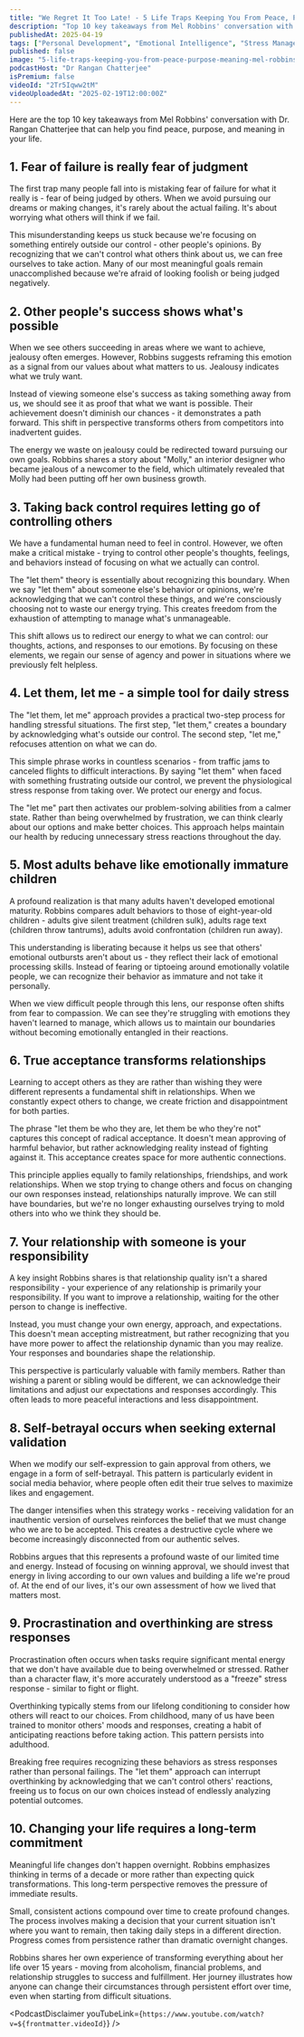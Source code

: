```yaml
---
title: "We Regret It Too Late! - 5 Life Traps Keeping You From Peace, Purpose & Meaning | Mel Robbins"
description: "Top 10 key takeaways from Mel Robbins' conversation with Dr. Rangan Chatterjee that can help you find peace, purpose, and meaning in your life."
publishedAt: 2025-04-19
tags: ["Personal Development", "Emotional Intelligence", "Stress Management"]
published: false
image: "5-life-traps-keeping-you-from-peace-purpose-meaning-mel-robbins.jpg"
podcastHost: "Dr Rangan Chatterjee"
isPremium: false
videoId: "2Tr5Iqww2tM"
videoUploadedAt: "2025-02-19T12:00:00Z"
---
```



<PodcastSummaryPageLayout frontmatter={frontmatter}>

Here are the top 10 key takeaways from Mel Robbins' conversation with Dr. Rangan Chatterjee that can help you find peace, purpose, and meaning in your life.

## 1. Fear of failure is really fear of judgment

The first trap many people fall into is mistaking fear of failure for what it really is - fear of being judged by others. When we avoid pursuing our dreams or making changes, it's rarely about the actual failing. It's about worrying what others will think if we fail.

This misunderstanding keeps us stuck because we're focusing on something entirely outside our control - other people's opinions. By recognizing that we can't control what others think about us, we can free ourselves to take action. Many of our most meaningful goals remain unaccomplished because we're afraid of looking foolish or being judged negatively.

## 2. Other people's success shows what's possible

When we see others succeeding in areas where we want to achieve, jealousy often emerges. However, Robbins suggests reframing this emotion as a signal from our values about what matters to us. Jealousy indicates what we truly want.

Instead of viewing someone else's success as taking something away from us, we should see it as proof that what we want is possible. Their achievement doesn't diminish our chances - it demonstrates a path forward. This shift in perspective transforms others from competitors into inadvertent guides.

The energy we waste on jealousy could be redirected toward pursuing our own goals. Robbins shares a story about "Molly," an interior designer who became jealous of a newcomer to the field, which ultimately revealed that Molly had been putting off her own business growth.

## 3. Taking back control requires letting go of controlling others

We have a fundamental human need to feel in control. However, we often make a critical mistake - trying to control other people's thoughts, feelings, and behaviors instead of focusing on what we actually can control.

The "let them" theory is essentially about recognizing this boundary. When we say "let them" about someone else's behavior or opinions, we're acknowledging that we can't control these things, and we're consciously choosing not to waste our energy trying. This creates freedom from the exhaustion of attempting to manage what's unmanageable.

This shift allows us to redirect our energy to what we can control: our thoughts, actions, and responses to our emotions. By focusing on these elements, we regain our sense of agency and power in situations where we previously felt helpless.

## 4. Let them, let me - a simple tool for daily stress

The "let them, let me" approach provides a practical two-step process for handling stressful situations. The first step, "let them," creates a boundary by acknowledging what's outside our control. The second step, "let me," refocuses attention on what we can do.

This simple phrase works in countless scenarios - from traffic jams to canceled flights to difficult interactions. By saying "let them" when faced with something frustrating outside our control, we prevent the physiological stress response from taking over. We protect our energy and focus.

The "let me" part then activates our problem-solving abilities from a calmer state. Rather than being overwhelmed by frustration, we can think clearly about our options and make better choices. This approach helps maintain our health by reducing unnecessary stress reactions throughout the day.

## 5. Most adults behave like emotionally immature children

A profound realization is that many adults haven't developed emotional maturity. Robbins compares adult behaviors to those of eight-year-old children - adults give silent treatment (children sulk), adults rage text (children throw tantrums), adults avoid confrontation (children run away).

This understanding is liberating because it helps us see that others' emotional outbursts aren't about us - they reflect their lack of emotional processing skills. Instead of fearing or tiptoeing around emotionally volatile people, we can recognize their behavior as immature and not take it personally.

When we view difficult people through this lens, our response often shifts from fear to compassion. We can see they're struggling with emotions they haven't learned to manage, which allows us to maintain our boundaries without becoming emotionally entangled in their reactions.

## 6. True acceptance transforms relationships

Learning to accept others as they are rather than wishing they were different represents a fundamental shift in relationships. When we constantly expect others to change, we create friction and disappointment for both parties.

The phrase "let them be who they are, let them be who they're not" captures this concept of radical acceptance. It doesn't mean approving of harmful behavior, but rather acknowledging reality instead of fighting against it. This acceptance creates space for more authentic connections.

This principle applies equally to family relationships, friendships, and work relationships. When we stop trying to change others and focus on changing our own responses instead, relationships naturally improve. We can still have boundaries, but we're no longer exhausting ourselves trying to mold others into who we think they should be.

## 7. Your relationship with someone is your responsibility

A key insight Robbins shares is that relationship quality isn't a shared responsibility - your experience of any relationship is primarily your responsibility. If you want to improve a relationship, waiting for the other person to change is ineffective.

Instead, you must change your own energy, approach, and expectations. This doesn't mean accepting mistreatment, but rather recognizing that you have more power to affect the relationship dynamic than you may realize. Your responses and boundaries shape the relationship.

This perspective is particularly valuable with family members. Rather than wishing a parent or sibling would be different, we can acknowledge their limitations and adjust our expectations and responses accordingly. This often leads to more peaceful interactions and less disappointment.

## 8. Self-betrayal occurs when seeking external validation

When we modify our self-expression to gain approval from others, we engage in a form of self-betrayal. This pattern is particularly evident in social media behavior, where people often edit their true selves to maximize likes and engagement.

The danger intensifies when this strategy works - receiving validation for an inauthentic version of ourselves reinforces the belief that we must change who we are to be accepted. This creates a destructive cycle where we become increasingly disconnected from our authentic selves.

Robbins argues that this represents a profound waste of our limited time and energy. Instead of focusing on winning approval, we should invest that energy in living according to our own values and building a life we're proud of. At the end of our lives, it's our own assessment of how we lived that matters most.

## 9. Procrastination and overthinking are stress responses

Procrastination often occurs when tasks require significant mental energy that we don't have available due to being overwhelmed or stressed. Rather than a character flaw, it's more accurately understood as a "freeze" stress response - similar to fight or flight.

Overthinking typically stems from our lifelong conditioning to consider how others will react to our choices. From childhood, many of us have been trained to monitor others' moods and responses, creating a habit of anticipating reactions before taking action. This pattern persists into adulthood.

Breaking free requires recognizing these behaviors as stress responses rather than personal failings. The "let them" approach can interrupt overthinking by acknowledging that we can't control others' reactions, freeing us to focus on our own choices instead of endlessly analyzing potential outcomes.

## 10. Changing your life requires a long-term commitment

Meaningful life changes don't happen overnight. Robbins emphasizes thinking in terms of a decade or more rather than expecting quick transformations. This long-term perspective removes the pressure of immediate results.

Small, consistent actions compound over time to create profound changes. The process involves making a decision that your current situation isn't where you want to remain, then taking daily steps in a different direction. Progress comes from persistence rather than dramatic overnight changes.

Robbins shares her own experience of transforming everything about her life over 15 years - moving from alcoholism, financial problems, and relationship struggles to success and fulfillment. Her journey illustrates how anyone can change their circumstances through persistent effort over time, even when starting from difficult situations.

<PodcastDisclaimer
  youTubeLink={`https://www.youtube.com/watch?v=${frontmatter.videoId}`}
/>

</PodcastSummaryPageLayout>
